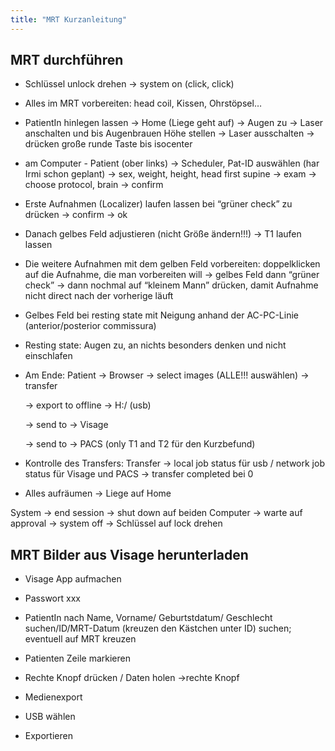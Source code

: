 ```yaml
---
title: "MRT Kurzanleitung"
---
```


## MRT durchführen

-   Schlüssel unlock drehen -\> system on (click, click)

-   Alles im MRT vorbereiten: head coil, Kissen, Ohrstöpsel...

-   PatientIn hinlegen lassen -\> Home (Liege geht auf) -\> Augen zu -\> Laser anschalten und bis Augenbrauen Höhe stellen -\> Laser ausschalten -\> drücken große runde Taste bis isocenter

-   am Computer - Patient (ober links) -\> Scheduler, Pat-ID auswählen (har Irmi schon geplant) -\> sex, weight, height, head first supine -\> exam -\> choose protocol, brain -\> confirm

-   Erste Aufnahmen (Localizer) laufen lassen bei "grüner check" zu drücken -\> confirm -\> ok

-   Danach gelbes Feld adjustieren (nicht Größe ändern!!!) -\> T1 laufen lassen

-   Die weitere Aufnahmen mit dem gelben Feld vorbereiten: doppelklicken auf die Aufnahme, die man vorbereiten will -\> gelbes Feld dann "grüner check" -\> dann nochmal auf "kleinem Mann" drücken, damit Aufnahme nicht direct nach der vorherige läuft

-   Gelbes Feld bei resting state mit Neigung anhand der AC-PC-Linie (anterior/posterior commissura)

-   Resting state: Augen zu, an nichts besonders denken und nicht einschlafen

-   Am Ende: Patient -\> Browser -\> select images (ALLE!!! auswählen) -\> transfer

    -\> export to offline -\> H:/ (usb)

    -\> send to -\> Visage

    -\> send to -\> PACS (only T1 and T2 für den Kurzbefund)

-   Kontrolle des Transfers: Transfer -\> local job status für usb / network job status für Visage und PACS -\> transfer completed bei 0

-   Alles aufräumen -\> Liege auf Home

System -\> end session -\> shut down auf beiden Computer -\> warte auf approval -\> system off -\> Schlüssel auf lock drehen

## MRT Bilder aus Visage herunterladen

-   Visage App aufmachen

-   Passwort xxx

-   PatientIn nach Name, Vorname/ Geburtstdatum/ Geschlecht suchen/ID/MRT-Datum (kreuzen den Kästchen unter ID) suchen; eventuell auf MRT kreuzen

-   Patienten Zeile markieren

-   Rechte Knopf drücken / Daten holen -\>rechte Knopf

-   Medienexport

-   USB wählen

-   Exportieren
